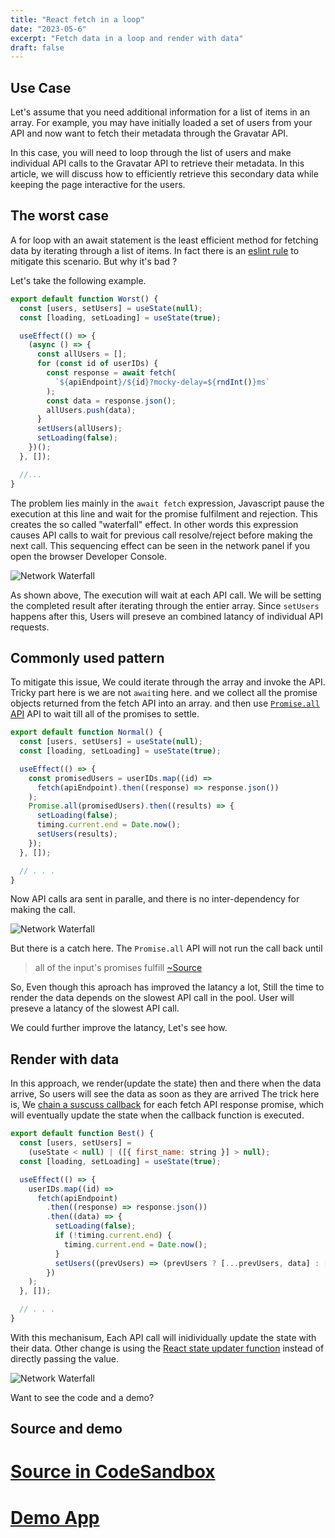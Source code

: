 ```yaml
---
title: "React fetch in a loop"
date: "2023-05-6"
excerpt: "Fetch data in a loop and render with data"
draft: false
---
```


## Use Case

Let's assume that you need additional information for a list of items in an array. For example, you may have initially loaded a set of users from your API and now want to fetch their metadata through the Gravatar API.

In this case, you will need to loop through the list of users and make individual API calls to the Gravatar API to retrieve their metadata. In this article, we will discuss how to efficiently retrieve this secondary data while keeping the page interactive for the users.

## The worst case

A for loop with an await statement is the least efficient method for fetching data by iterating through a list of items.
In fact there is an [eslint rule](https://eslint.org/docs/latest/rules/no-await-in-loop) to mitigate this scenario.
But why it's bad ?

Let's take the following example.

```jsx focus=9:18 mark=11[26:37]
export default function Worst() {
  const [users, setUsers] = useState(null);
  const [loading, setLoading] = useState(true);

  useEffect(() => {
    (async () => {
      const allUsers = [];
      for (const id of userIDs) {
        const response = await fetch(
          `${apiEndpoint}/${id}?mocky-delay=${rndInt()}ms`
        );
        const data = response.json();
        allUsers.push(data);
      }
      setUsers(allUsers);
      setLoading(false);
    })();
  }, []);

  //...
}
```

The problem lies mainly in the `await fetch` expression, Javascript pause the execution at this line and wait for the promise fulfilment and rejection.
This creates the so called "waterfall" effect. In other words this expression causes API calls to wait for previous call resolve/reject before making the next call.
This sequencing effect can be seen in the network panel if you open the browser Developer Console.

![Network Waterfall](/images/posts/fetch_in_react/waterfall.png)

As shown above, The execution will wait at each API call. We will be setting the completed result after iterating through the entier array.
Since `setUsers` happens after this, Users will preseve an combined latancy of individual API requests.

## Commonly used pattern

To mitigate this issue, We could iterate through the array and invoke the API. Tricky part here is we are not `await`ing here.
and we collect all the promise objects returned from the fetch API into an array. and then use [`Promise.all` API](https://developer.mozilla.org/en-US/docs/Web/JavaScript/Reference/Global_Objects/Promise/all) API to wait till all of the promises to settle.

```jsx focus=6:13 mark=9[5:15]
export default function Normal() {
  const [users, setUsers] = useState(null);
  const [loading, setLoading] = useState(true);

  useEffect(() => {
    const promisedUsers = userIDs.map((id) =>
      fetch(apiEndpoint).then((response) => response.json())
    );
    Promise.all(promisedUsers).then((results) => {
      setLoading(false);
      timing.current.end = Date.now();
      setUsers(results);
    });
  }, []);

  // . . .
}
```

Now API calls ara sent in paralle, and there is no inter-dependency for making the call.

![Network Waterfall](/images/posts/fetch_in_react/slightly_improved.png)

But there is a catch here. The `Promise.all` API will not run the call back until

> all of the input's promises fulfill
> [~Source](https://developer.mozilla.org/en-US/docs/Web/JavaScript/Reference/Global_Objects/Promise/all)

So, Even though this aproach has improved the latancy a lot, Still the time to render the data depends on the slowest API call in the pool.
User will preseve a latancy of the slowest API call.

We could further improve the latancy, Let's see how.

## Render with data

In this approach, we render(update the state) then and there when the data arrive, So users will see the data as soon as they are arrived
The trick here is, We [chain a suscuss callback](https://developer.mozilla.org/en-US/docs/Web/JavaScript/Guide/Using_promises#chaining) for each fetch API response promise,
which will eventually update the state when the callback function is executed.

```jsx focus=6:17 mark=9[9:25]
export default function Best() {
  const [users, setUsers] =
    (useState < null) | ([{ first_name: string }] > null);
  const [loading, setLoading] = useState(true);

  useEffect(() => {
    userIDs.map((id) =>
      fetch(apiEndpoint)
        .then((response) => response.json())
        .then((data) => {
          setLoading(false);
          if (!timing.current.end) {
            timing.current.end = Date.now();
          }
          setUsers((prevUsers) => (prevUsers ? [...prevUsers, data] : [data]));
        })
    );
  }, []);

  // . . .
}
```

With this mechanisum, Each API call will inidividually update the state with their data. Other change is using the [React state updater function](https://react.dev/reference/react/useState#updating-state-based-on-the-previous-state) instead of directly passing the value.


![Network Waterfall](/images/posts/fetch_in_react/improved.png)

Want to see the code and a demo?

## Source and demo

# [Source in CodeSandbox](https://codesandbox.io/s/react-parallel-data-handling-v72j3j)
# [Demo App](https://csb-v72j3j.vercel.app/)

